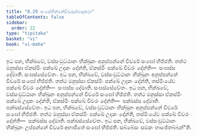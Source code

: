 ```yaml
---
title: "8.29 සංඝේභින්නේචීවරුප්පාදකථා"
tableOfContents: false
sidebar:
  order: 22
type: "tipitaka"
basket: "vi"
book: "vi-maha"
---
```



<DynamicBreadcrumb />

<Division number="376" book="vi-maha">

<Paragraph number="1730" book="vi-maha">
ඉධ පන, භික්ඛවේ, වස්සංවුට්ඨානං භික්ඛූනං අනුප්පන්නේ චීවරේ සංඝෝ භිජ්ජති. තත්ථ මනුස්සා ඒකස්මිං පක්ඛේ උදකං දේන්ති, ඒකස්මිං පක්ඛේ චීවරං දේන්ති—  සංඝස්ස දේමාති. සංඝස්සේවේතං.
</Paragraph>

<Paragraph number="1731" book="vi-maha">
ඉධ පන, භික්ඛවේ, වස්සංවුට්ඨානං භික්ඛූනං අනුප්පන්නේ චීවරේ සංඝෝ භිජ්ජති. තත්ථ මනුස්සා ඒකස්මිං පක්ඛේ උදකං දේන්ති, තස්මිංයේව පක්ඛේ චීවරං දේන්ති—  සංඝස්ස දේමාති. සංඝස්සේවේතං.
</Paragraph>

<Paragraph number="1732" book="vi-maha">
ඉධ පන, භික්ඛවේ, වස්සංවුට්ඨානං භික්ඛූනං අනුප්පන්නේ චීවරේ සංඝෝ භිජ්ජති. තත්ථ මනුස්සා ඒකස්මිං පක්ඛේ උදකං දේන්ති, ඒකස්මිං පක්ඛේ චීවරං දේන්ති—  පක්ඛස්ස දේමාති. පක්ඛස්සේවේතං.
</Paragraph>

<Paragraph number="1733" book="vi-maha">
ඉධ පන, භික්ඛවේ, වස්සංවුට්ඨානං භික්ඛූනං අනුප්පන්නේ චීවරේ සංඝෝ භිජ්ජති. තත්ථ මනුස්සා ඒකස්මිං පක්ඛේ උදකං දේන්ති, තස්මිංයේව පක්ඛේ චීවරං දේන්ති—  පක්ඛස්ස දේමාති. පක්ඛස්සේවේතං.
</Paragraph>

<Paragraph number="1734" book="vi-maha">
ඉධ පන, භික්ඛවේ, වස්සංවුට්ඨානං භික්ඛූනං උප්පන්නේ චීවරේ අභාජිතේ සංඝෝ භිජ්ජති. සබ්බේසං සමකං භාජේතබ්බන්”ති.
</Paragraph>
</Division>